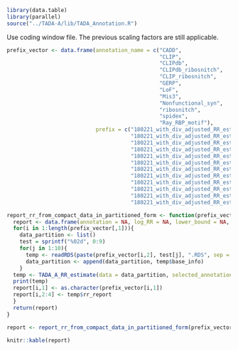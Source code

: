 
```r
library(data.table)
library(parallel)
source("../TADA-A/lib/TADA_Annotation.R")
```

Use coding window file. The previous scaling factors are still applicable. 


```r
prefix_vector <- data.frame(annotation_name = c("CADD",
                                                "CLIP",
                                                "CLIPdb",
                                                "CLIPdb_ribosnitch",
                                                "CLIP_ribosnitch",
                                                "GERP",
                                                "LoF",
                                                "Mis3",
                                                "Nonfunctional_syn",
                                                "ribosnitch",
                                                "spidex",
                                                "Ray_RBP_motif"), 
                            prefix = c("180221_with_div_adjusted_RR_estimate_Iceland_control_ANNO_CADD/180221_with_div_adjusted_RR_estimate_Iceland_control_ANNO_CADD_",
                                       "180221_with_div_adjusted_RR_estimate_Iceland_control_ANNO_CLIP/180221_with_div_adjusted_RR_estimate_Iceland_control_ANNO_CLIP_",
                                       "180221_with_div_adjusted_RR_estimate_Iceland_control_ANNO_CLIPdb/180221_with_div_adjusted_RR_estimate_Iceland_control_ANNO_CLIPdb_",
                                       "180221_with_div_adjusted_RR_estimate_Iceland_control_ANNO_CLIPdb_ribosnitch/180221_with_div_adjusted_RR_estimate_Iceland_control_ANNO_CLIPdb_ribosnitch_",
                                       "180221_with_div_adjusted_RR_estimate_Iceland_control_ANNO_CLIP_ribosnitch/180221_with_div_adjusted_RR_estimate_Iceland_control_ANNO_CLIP_ribosnitch_",
                                       "180221_with_div_adjusted_RR_estimate_Iceland_control_ANNO_GERP/180221_with_div_adjusted_RR_estimate_Iceland_control_ANNO_GERP_",
                                       "180221_with_div_adjusted_RR_estimate_Iceland_control_ANNO_LoF/180221_with_div_adjusted_RR_estimate_Iceland_control_ANNO_LoF_",
                                       "180221_with_div_adjusted_RR_estimate_Iceland_control_ANNO_Mis3/180221_with_div_adjusted_RR_estimate_Iceland_control_ANNO_Mis3_",
                                       "180221_with_div_adjusted_RR_estimate_Iceland_control_ANNO_nonfunctional_syn/180221_with_div_adjusted_RR_estimate_Iceland_control_ANNO_nonfunctional_syn_",
                                       "180221_with_div_adjusted_RR_estimate_Iceland_control_ANNO_ribosnitch/180221_with_div_adjusted_RR_estimate_Iceland_control_ANNO_ribosnitch_",
                                       "180221_with_div_adjusted_RR_estimate_Iceland_control_ANNO_spidex/180221_with_div_adjusted_RR_estimate_Iceland_control_ANNO_spidex_",
                                       "180221_with_div_adjusted_RR_estimate_Iceland_control_ANNO_Ray_RBP_motif/180221_with_div_adjusted_RR_estimate_Iceland_control_ANNO_Ray_RBP_motif_"))

report_rr_from_compact_data_in_partitioned_form <- function(prefix_vector){
  report <- data.frame(annotation = NA, log_RR = NA, lower_bound = NA, upper_bound = NA)
  for(i in 1:length(prefix_vector[,1])){
    data_partition <- list()
    test = sprintf("%02d", 0:9)
    for(j in 1:10){
      temp <- readRDS(paste(prefix_vector[i,2], test[j], ".RDS", sep = ""))
      data_partition <- append(data_partition, temp$base_info)
    }
  temp <- TADA_A_RR_estimate(data = data_partition, selected_annotations = c(1), gene_prior_file = "../data/Example_gene_uniform_prior.txt", optimization_iteration = 2000, mode = "single_fast")
  print(temp)
  report[i,1] <- as.character(prefix_vector[i,1])
  report[i,2:4] <- temp$rr_report
  }
  return(report)
}

report <- report_rr_from_compact_data_in_partitioned_form(prefix_vector)
```

```r
knitr::kable(report)
```



